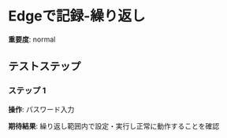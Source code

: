 # Edgeで記録-繰り返し

**重要度**: normal

## テストステップ

### ステップ 1

**操作**: パスワード入力

**期待結果**:
繰り返し範囲内で設定・実行し正常に動作することを確認

